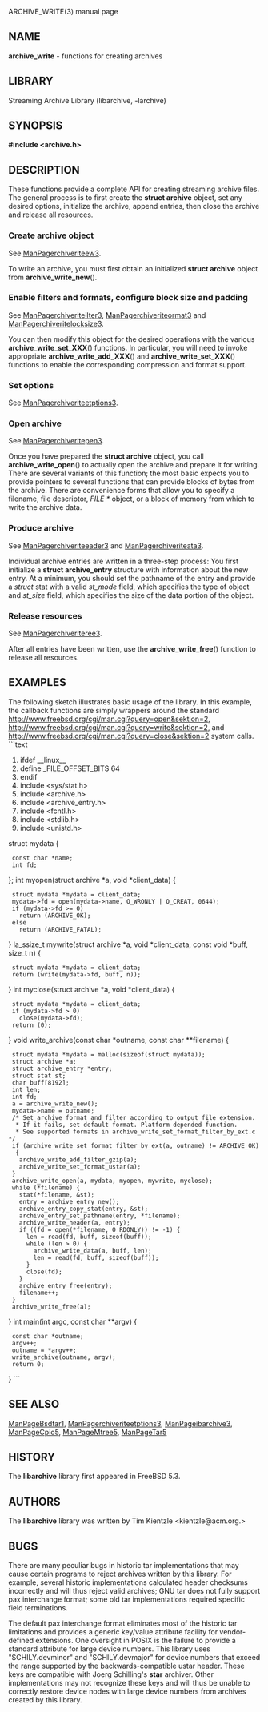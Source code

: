 ARCHIVE_WRITE(3) manual page 
== NAME == 
'''archive_write''' 
- functions for creating archives 
== LIBRARY == 
Streaming Archive Library (libarchive, -larchive) 
== SYNOPSIS == 
'''<nowiki>#include <archive.h></nowiki>''' 
== DESCRIPTION == 
These functions provide a complete API for creating streaming 
archive files. 
The general process is to first create the 
'''struct archive''' 
object, set any desired options, initialize the archive, append entries, then 
close the archive and release all resources. 
=== Create archive object=== 
See 
[[ManPagerchiveriteew3]]. 

To write an archive, you must first obtain an initialized 
'''struct archive''' 
object from 
'''archive_write_new'''(). 
=== Enable filters and formats, configure block size and padding=== 
See 
[[ManPagerchiveriteilter3]], 
[[ManPagerchiveriteormat3]] 
and 
[[ManPagerchiveritelocksize3]]. 

You can then modify this object for the desired operations with the 
various 
'''archive_write_set_XXX'''() 
functions. 
In particular, you will need to invoke appropriate 
'''archive_write_add_XXX'''() 
and 
'''archive_write_set_XXX'''() 
functions to enable the corresponding compression and format 
support. 
=== Set options=== 
See 
[[ManPagerchiveriteetptions3]]. 
=== Open archive=== 
See 
[[ManPagerchiveritepen3]]. 

Once you have prepared the 
'''struct archive''' 
object, you call 
'''archive_write_open'''() 
to actually open the archive and prepare it for writing. 
There are several variants of this function; 
the most basic expects you to provide pointers to several 
functions that can provide blocks of bytes from the archive. 
There are convenience forms that allow you to 
specify a filename, file descriptor, 
''FILE *'' 
object, or a block of memory from which to write the archive data. 
=== Produce archive=== 
See 
[[ManPagerchiveriteeader3]] 
and 
[[ManPagerchiveriteata3]]. 

Individual archive entries are written in a three-step 
process: 
You first initialize a 
'''struct archive_entry''' 
structure with information about the new entry. 
At a minimum, you should set the pathname of the 
entry and provide a 
''struct'' stat 
with a valid 
''st_mode'' 
field, which specifies the type of object and 
''st_size'' 
field, which specifies the size of the data portion of the object. 
=== Release resources=== 
See 
[[ManPagerchiveriteree3]]. 

After all entries have been written, use the 
'''archive_write_free'''() 
function to release all resources. 
== EXAMPLES == 
The following sketch illustrates basic usage of the library. 
In this example, 
the callback functions are simply wrappers around the standard 
[[open(2)|http://www.freebsd.org/cgi/man.cgi?query=open&sektion=2]], 
[[write(2)|http://www.freebsd.org/cgi/man.cgi?query=write&sektion=2]], 
and 
[[close(2)|http://www.freebsd.org/cgi/man.cgi?query=close&sektion=2]] 
system calls. 
```text
#ifdef __linux__
#define	_FILE_OFFSET_BITS 64
#endif
#include <sys/stat.h>
#include <archive.h>
#include <archive_entry.h>
#include <fcntl.h>
#include <stdlib.h>
#include <unistd.h>
struct mydata {
  const char *name;
  int fd;
};
int
myopen(struct archive *a, void *client_data)
{
  struct mydata *mydata = client_data;
  mydata->fd = open(mydata->name, O_WRONLY | O_CREAT, 0644);
  if (mydata->fd >= 0)
    return (ARCHIVE_OK);
  else
    return (ARCHIVE_FATAL);
}
la_ssize_t
mywrite(struct archive *a, void *client_data, const void *buff, size_t n)
{
  struct mydata *mydata = client_data;
  return (write(mydata->fd, buff, n));
}
int
myclose(struct archive *a, void *client_data)
{
  struct mydata *mydata = client_data;
  if (mydata->fd > 0)
    close(mydata->fd);
  return (0);
}
void
write_archive(const char *outname, const char **filename)
{
  struct mydata *mydata = malloc(sizeof(struct mydata));
  struct archive *a;
  struct archive_entry *entry;
  struct stat st;
  char buff[8192];
  int len;
  int fd;
  a = archive_write_new();
  mydata->name = outname;
  /* Set archive format and filter according to output file extension.
   * If it fails, set default format. Platform depended function.
   * See supported formats in archive_write_set_format_filter_by_ext.c */
  if (archive_write_set_format_filter_by_ext(a, outname) != ARCHIVE_OK)  {
    archive_write_add_filter_gzip(a);
    archive_write_set_format_ustar(a);
  }
  archive_write_open(a, mydata, myopen, mywrite, myclose);
  while (*filename) {
    stat(*filename, &st);
    entry = archive_entry_new();
    archive_entry_copy_stat(entry, &st);
    archive_entry_set_pathname(entry, *filename);
    archive_write_header(a, entry);
    if ((fd = open(*filename, O_RDONLY)) != -1) {
      len = read(fd, buff, sizeof(buff));
      while (len > 0) {
        archive_write_data(a, buff, len);
        len = read(fd, buff, sizeof(buff));
      }
      close(fd);
    }
    archive_entry_free(entry);
    filename++;
  }
  archive_write_free(a);
}
int main(int argc, const char **argv)
{
  const char *outname;
  argv++;
  outname = *argv++;
  write_archive(outname, argv);
  return 0;
}
```
== SEE ALSO == 
[[ManPageBsdtar1]], 
[[ManPagerchiveriteetptions3]], 
[[ManPageibarchive3]], 
[[ManPageCpio5]], 
[[ManPageMtree5]], 
[[ManPageTar5]] 
== HISTORY == 
The 
'''libarchive''' 
library first appeared in 
FreeBSD 5.3. 
== AUTHORS == 
The 
'''libarchive''' 
library was written by 
Tim Kientzle  &lt;kientzle@acm.org.&gt; 
== BUGS == 
There are many peculiar bugs in historic tar implementations that may cause 
certain programs to reject archives written by this library. 
For example, several historic implementations calculated header checksums 
incorrectly and will thus reject valid archives; GNU tar does not fully support 
pax interchange format; some old tar implementations required specific 
field terminations. 

The default pax interchange format eliminates most of the historic 
tar limitations and provides a generic key/value attribute facility 
for vendor-defined extensions. 
One oversight in POSIX is the failure to provide a standard attribute 
for large device numbers. 
This library uses 
"SCHILY.devminor" 
and 
"SCHILY.devmajor" 
for device numbers that exceed the range supported by the backwards-compatible 
ustar header. 
These keys are compatible with Joerg Schilling's 
'''star''' 
archiver. 
Other implementations may not recognize these keys and will thus be unable 
to correctly restore device nodes with large device numbers from archives 
created by this library. 
